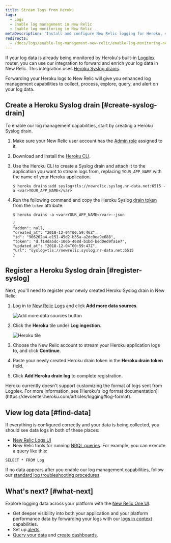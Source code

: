 ```yaml
---
title: Stream logs from Heroku
tags:
  - Logs
  - Enable log management in New Relic
  - Enable log monitoring in New Relic
metaDescription: 'Install and configure New Relic logging for Heroku, so you can use enhanced log management capabilities.'
redirects:
  - /docs/logs/enable-log-management-new-relic/enable-log-monitoring-new-relic/heroku-log-forwarding/
---
```




If your log data is already being monitored by Heroku's built-in [Logplex](https://devcenter.heroku.com/articles/logplex) router, you can use our integration to forward and enrich your log data in New Relic. This integration uses [Heroku Syslog drains](https://devcenter.heroku.com/articles/log-drains#syslog-drains).

Forwarding your Heroku logs to New Relic will give you enhanced log management capabilities to collect, process, explore, query, and alert on your log data.

## Create a Heroku Syslog drain [#create-syslog-drain]

To enable our log management capabilities, start by creating a Heroku Syslog drain.

1. Make sure your New Relic user account has the [Admin role](/docs/accounts/original-accounts-billing/original-users-roles/users-roles-original-user-model/#roles) assigned to it.

2. Download and install the [Heroku CLI](https://devcenter.heroku.com/articles/heroku-cli#download-and-install).

3. Use the Heroku CLI to create a Syslog drain and attach it to the application you want to stream logs from, replacing `YOUR_APP_NAME` with the name of your Heroku application.

   ```
   $ heroku drains:add syslog+tls://newrelic.syslog.nr-data.net:6515 -a <var>YOUR_APP_NAME</var>
   ```

4. Run the following command and copy the Heroku Syslog [drain token](https://devcenter.heroku.com/articles/log-drains#drain-tokens) from the `token` attribute:

   ```
   $ heroku drains -a <var>YOUR_APP_NAME</var>--json

   ```

   ```
   {
   "addon": null,
   "created_at": "2018-12-04T00:59:46Z",
   "id": "906262a4-e151-45d2-b35a-a2dc0ea9e688",
   "token": "d.f14da5dc-106b-468d-b1bd-bed0ed9fa1e7",
   "updated_at": "2018-12-04T00:59:47Z",
   "url": "syslog+tls://newrelic.syslog.nr-data.net:6515
   }
   ```

## Register a Heroku Syslog drain [#register-syslog]

Next, you'll need to register your newly created Heroku Syslog drain in New Relic:

1. Log in to [New Relic Logs](https://one.newrelic.com/launcher/logger.log-launcher) and click **Add more data sources**.

   <img
     src={addData}
     title="Add more data sources button"
     alt="Add more data sources button"
   />

2. Click the **Heroku** tile under **Log ingestion**.

   <img
     src={herokuTile}
     title="Heroku tile"
     alt="Heroku tile"
   />

3. Choose the New Relic account to stream your Heroku application logs to, and click **Continue**.

4. Paste your newly created Heroku drain token in the **Heroku drain token** field.

5. Click **Add Heroku drain log** to complete registration.

<Callout variant="important">
  Heroku currently doesn't support customizing the format of logs sent from Logplex. For more information, see [Heroku's log format documentation](https://devcenter.heroku.com/articles/logging#log-format).
</Callout>

## View log data [#find-data]

If everything is configured correctly and your data is being collected, you should see data logs in both of these places:

* [New Relic Logs UI](https://one.newrelic.com/launcher/logger.log-launcher)
* New Relic tools for running [NRQL queries](/docs/chart-builder/use-chart-builder/choose-data/use-advanced-nrql-mode-specify-data). For example, you can execute a query like this:

```
SELECT * FROM Log
```

If no data appears after you enable our log management capabilities, follow our [standard log troubleshooting procedures](/docs/logs/log-management/troubleshooting/no-log-data-appears-ui/).

## What's next? [#what-next]

Explore logging data across your platform with the [New Relic One UI](/docs/logs/log-management/ui-data/use-logs-ui/).

* Get deeper visibility into both your application and your platform performance data by forwarding your logs with our [logs in context](/docs/logs/enable-log-management-new-relic/configure-logs-context/configure-logs-context-apm-agents/) capabilities.
* Set up [alerts](/docs/alerts-applied-intelligence/new-relic-alerts/alert-conditions/create-alert-conditions/).
* [Query your data](/docs/query-your-data/explore-query-data/get-started/introduction-querying-new-relic-data/) and [create dashboards](/docs/query-your-data/explore-query-data/dashboards/introduction-dashboards/).
